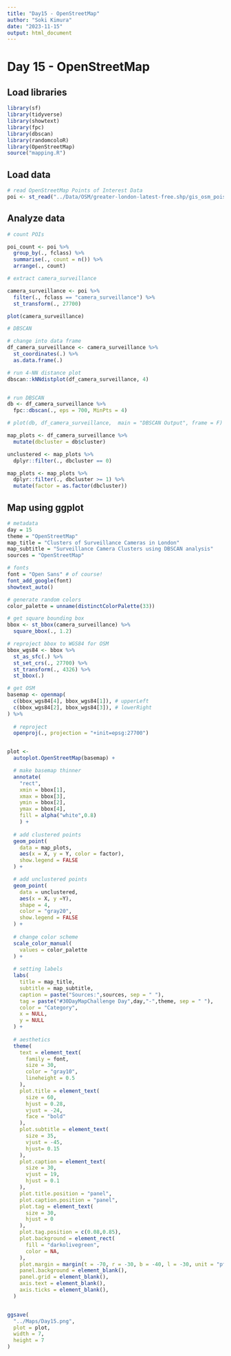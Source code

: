 ```yaml
---
title: "Day15 - OpenStreetMap"
author: "Soki Kimura"
date: "2023-11-15"
output: html_document
---
```


# Day 15 - OpenStreetMap

## Load libraries

```r

library(sf)
library(tidyverse)
library(showtext)
library(fpc)
library(dbscan)
library(randomcoloR)
library(OpenStreetMap)
source("mapping.R")

```

## Load data

```r

# read OpenStreetMap Points of Interest Data
poi <- st_read("../Data/OSM/greater-london-latest-free.shp/gis_osm_pois_free_1.shp")

```

## Analyze data

```r

# count POIs

poi_count <- poi %>%
  group_by(., fclass) %>%
  summarise(., count = n()) %>%
  arrange(., count)

```



```r

# extract camera_surveillance

camera_surveillance <- poi %>%
  filter(., fclass == "camera_surveillance") %>%
  st_transform(., 27700)

plot(camera_surveillance) 

# DBSCAN

# change into data frame
df_camera_surveillance <- camera_surveillance %>%
  st_coordinates(.) %>%
  as.data.frame(.)

# run 4-NN distance plot
dbscan::kNNdistplot(df_camera_surveillance, 4)



```


```r

# run DBSCAN
db <- df_camera_surveillance %>%
  fpc::dbscan(., eps = 700, MinPts = 4)

# plot(db, df_camera_surveillance,  main = "DBSCAN Output", frame = F)

map_plots <- df_camera_surveillance %>%
  mutate(dbcluster = db$cluster)

unclustered <- map_plots %>%
  dplyr::filter(., dbcluster == 0)

map_plots <- map_plots %>%
  dplyr::filter(., dbcluster >= 1) %>%
  mutate(factor = as.factor(dbcluster))


```

## Map using ggplot

```r

# metadata
day = 15
theme = "OpenStreetMap"
map_title = "Clusters of Surveillance Cameras in London"
map_subtitle = "Surveillance Camera Clusters using DBSCAN analysis"
sources = "OpenStreetMap"

# fonts
font = "Open Sans" # of course!
font_add_google(font)
showtext_auto()

# generate random colors
color_palette = unname(distinctColorPalette(33))

# get square bounding box
bbox <- st_bbox(camera_surveillance) %>%
  square_bbox(., 1.2)

# reproject bbox to WGS84 for OSM
bbox_wgs84 <- bbox %>%
  st_as_sfc(.) %>%
  st_set_crs(., 27700) %>%
  st_transform(., 4326) %>%
  st_bbox(.)

# get OSM
basemap <- openmap(
  c(bbox_wgs84[4], bbox_wgs84[1]), # upperLeft
  c(bbox_wgs84[2], bbox_wgs84[3]), # lowerRight
) %>%
  
  # reproject
  openproj(., projection = "+init=epsg:27700")


plot <- 
  autoplot.OpenStreetMap(basemap) +

  # make basemap thinner
  annotate(
    "rect", 
    xmin = bbox[1], 
    xmax = bbox[3],
    ymin = bbox[2],
    ymax = bbox[4],
    fill = alpha("white",0.8)
    ) +
  
  # add clustered points
  geom_point(
    data = map_plots,
    aes(x = X, y = Y, color = factor),
    show.legend = FALSE
  ) + 

  # add unclustered points
  geom_point(
    data = unclustered,
    aes(x = X, y =Y),
    shape = 4,
    color = "gray20",
    show.legend = FALSE
  ) +
  
  # change color scheme
  scale_color_manual(
    values = color_palette
  ) +
    
  # setting labels
  labs(
    title = map_title,
    subtitle = map_subtitle,
    caption = paste("Sources:",sources, sep = " "),
    tag = paste("#30DayMapChallenge Day",day,"-",theme, sep = " "),
    color = "Category",
    x = NULL,
    y = NULL
  ) +
  
  # aesthetics
  theme(
    text = element_text(
      family = font,
      size = 30,
      color = "gray10",
      lineheight = 0.5
    ),
    plot.title = element_text(
      size = 60,
      hjust = 0.28,
      vjust = -24,
      face = "bold"
    ),
    plot.subtitle = element_text(
      size = 35,
      vjust = -45,
      hjust= 0.15
    ),
    plot.caption = element_text(
      size = 30,
      vjust = 19,
      hjust = 0.1
    ),
    plot.title.position = "panel",
    plot.caption.position = "panel",
    plot.tag = element_text(
      size = 30,
      hjust = 0
    ),
    plot.tag.position = c(0.08,0.85),
    plot.background = element_rect(
      fill = "darkolivegreen",
      color = NA,
    ),
    plot.margin = margin(t = -70, r = -30, b = -40, l = -30, unit = "pt"),
    panel.background = element_blank(),
    panel.grid = element_blank(),
    axis.text = element_blank(),
    axis.ticks = element_blank(),
  )


ggsave(
  "../Maps/Day15.png",
  plot = plot,
  width = 7,
  height = 7
)

```

